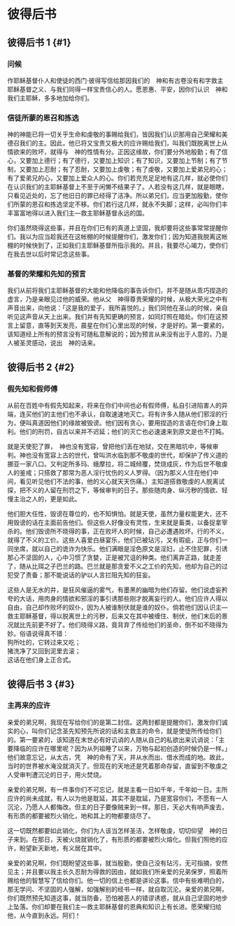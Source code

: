 
# 彼得后书

## 彼得后书 1 {#1}

### 问候

作耶稣基督仆人和使徒的<Pn>西门·彼得</Pn>写信给那因我们的　神和<Nt>有古卷没有和字</Nt>救主耶稣基督之义、与我们同得一样宝贵信心的人。愿恩惠、平安，因你们认识　神和我们主耶稣，多多地加给你们。<br/>

### 信徒所蒙的恩召和拣选

神的神能已将一切关乎生命和虔敬的事赐给我们，皆因我们认识那用自己荣耀和美德召我们的主。因此，他已将又宝贵又极大的应许赐给我们，叫我们既脱离世上从情欲来的败坏，就得与　神的性情有分。正因这缘故，你们要分外地殷勤；有了信心，又要加上德行；有了德行，又要加上知识；有了知识，又要加上节制；有了节制，又要加上忍耐；有了忍耐，又要加上虔敬；有了虔敬，又要加上爱弟兄的心；有了爱弟兄的心，又要加上爱<Add>众人的心</Add>。你们若充充足足地有这几样，就必使你们在认识我们的主耶稣基督上不至于闲懒不结果子了。人若没有这几样，就是眼瞎，只看见近处的，忘了他旧日的罪已经得了洁净。所以弟兄们，应当更加殷勤，使你们所蒙的恩召和拣选坚定不移。你们若行这几样，就永不失脚；这样，必叫你们丰丰富富地得以进入我们主—救主耶稣基督永远的国。<br/>

你们虽然晓得这些事，并且在你们已有的真道上坚固，我却要将这些事常常提醒你们。我以为应当趁我还在这帐棚的时候提醒你们，激发你们；因为知道我脱离这帐棚的时候快到了，正如我们主耶稣基督所指示我的。并且，我要尽心竭力，使你们在我去世以后时常记念这些事。<br/>

### 基督的荣耀和先知的预言

我们从前将我们主耶稣基督的大能和他降临的事告诉你们，并不是随从乖巧捏造的虚言，乃是亲眼见过他的威荣。他从父　神得尊贵荣耀的时候，从极大荣光之中有声音出来，向他说：「这是我的爱子，我所喜悦的。」我们同他在圣山的时候，亲自听见这声音从天上出来。我们并有先知更确的预言，如同灯照在暗处。你们在这预言上留意，直等到天发亮，晨星在你们心里出现的时候，才是好的。第一要紧的，该知道经上所有的预言没有可随私意解说的；因为预言从来没有出于人意的，乃是人被圣灵感动，说出　神的话来。<br/>

## 彼得后书 2 {#2}

### 假先知和假师傅

从前在百姓中有假先知起来，将来在你们中间也必有假师傅，私自引进陷害人的异端，连买他们的主他们也不承认，自取速速地灭亡。将有许多人随从他们邪淫的行为，便叫真道因他们的缘故被毁谤。他们因有贪心，要用捏造的言语在你们身上取利。他们的刑罚，自古以来并不迟延；他们的灭亡也必速速来到<Nt>原文是也不打盹</Nt>。<br/>

就是天使犯了罪，　神也没有宽容，曾把他们丢在地狱，交在黑暗坑中，等候审判。神也没有宽容上古的世代，曾叫洪水临到那不敬虔的世代，却保护了传义道的<Pn>挪亚</Pn>一家八口。又判定<Pn>所多玛</Pn>、<Pn>蛾摩拉</Pn>，将二城倾覆，焚烧成灰，作为后世不敬虔人的鉴戒；只搭救了那常为恶人淫行忧伤的义人<Pn>罗得</Pn>。（因为那义人住在他们中间，看见听见他们不法的事，他的义心就天天伤痛。）主知道搭救敬虔的人脱离试探，把不义的人留在刑罚之下，等候审判的日子。那些随肉身、纵污秽的情欲、轻慢主治之人的，更是如此。<br/>

他们胆大任性，毁谤在尊位的，也不知惧怕。就是天使，虽然力量权能更大，还不用毁谤的话在主面前告他们。但这些人好像没有灵性，生来就是畜类，以备捉拿宰杀的。他们毁谤所不晓得的事，正在败坏人的时候，自己必遭遇败坏。行的不义，就得了不义的工价。这些人喜爱白昼宴乐，他们已被玷污，又有瑕疵，正与你们一同坐席，就以自己的诡诈为快乐。他们满眼是淫色<Nt>原文是淫妇</Nt>，止不住犯罪，引诱那心不坚固的人，心中习惯了贪婪，正是被咒诅的种类。他们离弃正路，就走差了，随从<Pn>比珥</Pn>之子<Pn>巴兰</Pn>的路。<Pn>巴兰</Pn>就是那贪爱不义之工价的<Add>先知</Add>，他却为自己的过犯受了责备；那不能说话的驴以人言拦阻先知的狂妄。<br/>

这些人是无水的井，是狂风催逼的雾气，有墨黑的幽暗为他们存留。他们说虚妄矜夸的大话，用肉身的情欲和邪淫的事引诱那些刚才脱离妄行的人。他们应许人得以自由，自己却作败坏的奴仆，因为人被谁制伏就是谁的奴仆。倘若他们因认识主—救主耶稣基督，得以脱离世上的污秽，后来又在其中被缠住、制伏，他们末后的景况就比先前更不好了。他们晓得义路，竟背弃了传给他们的圣命，倒不如不晓得为妙。俗语说得真不错：<br/>
狗所吐的，它转过来又吃；<br/>
猪洗净了又回到泥里去滚；<br/>
这话在他们身上正合式。<br/>

## 彼得后书 3 {#3}

### 主再来的应许

亲爱的<Add>弟兄</Add>啊，我现在写给你们的是第二封信。这两封都是提醒你们，激发你们诚实的心，叫你们记念圣先知预先所说的话和主救主的命令，就是使徒所传给你们的。第一要紧的，该知道在末世必有好讥诮的人随从自己的私欲出来讥诮说：「主要降临的应许在哪里呢？因为从列祖睡了以来，万物与起初创造的时候仍是一样。」他们故意忘记，从太古，凭　神的命有了天，并从水而出、借水而成的地。故此，当时的世界被水淹没就消灭了。但现在的天地还是凭着那命存留，直留到不敬虔之人受审判遭沉沦的日子，用火焚烧。<br/>

亲爱的<Add>弟兄</Add>啊，有一件事你们不可忘记，就是主看一日如千年，千年如一日。主所应许的<Add>尚未成就</Add>，有人以为他是耽延，其实不是耽延，乃是宽容你们，不愿有一人沉沦，乃愿人人都悔改。但主的日子要像贼来到一样。那日，天必大有响声废去，有形质的都要被烈火销化，地和其上的物都要烧尽了。<br/>

这一切既然都要如此销化，你们为人该当怎样圣洁，怎样敬虔，切切仰望　神的日子来到。在那日，天被火烧就销化了，有形质的都要被烈火熔化。但我们照他的应许，盼望新天新地，有义居在其中。<br/>

亲爱的<Add>弟兄</Add>啊，你们既盼望这些事，就当殷勤，使自己没有玷污，无可指摘，安然见主；并且要以我主长久忍耐为得救的因由，就如我们所亲爱的兄弟<Pn>保罗</Pn>，照着所赐给他的智慧写了信给你们。他一切的信上也都是讲论这事。信中有些难明白的，那无学问、不坚固的人强解，如强解别的经书一样，就自取沉沦。亲爱的<Add>弟兄</Add>啊，你们既然预先知道这事，就当防备，恐怕被恶人的错谬诱惑，就从自己坚固的地步上坠落。你们却要在我们主—救主耶稣基督的恩典和知识上有长进。愿荣耀归给他，从今直到永远。阿们！<br/>
